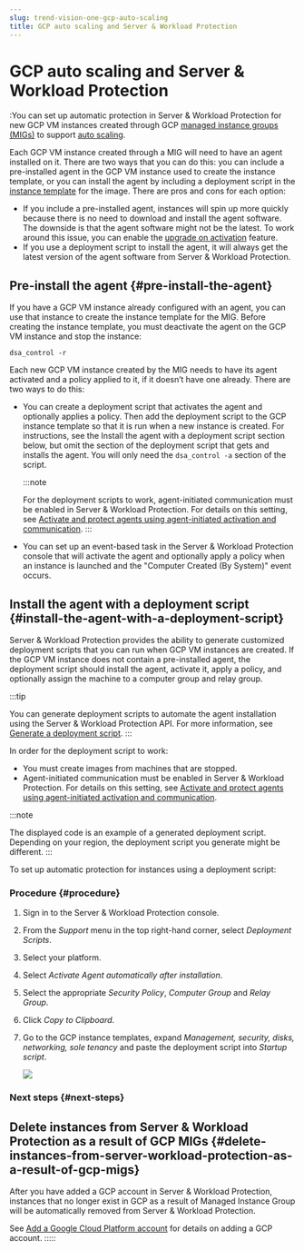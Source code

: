 ```yaml
---
slug: trend-vision-one-gcp-auto-scaling
title: GCP auto scaling and Server & Workload Protection
---
```

# GCP auto scaling and Server & Workload Protection

:You can set up automatic protection in Server & Workload Protection for new GCP VM instances created through GCP [managed instance groups (MIGs)](https://cloud.google.com/compute/docs/instance-groups) to support [auto scaling](https://cloud.google.com/compute/docs/autoscaler).

Each GCP VM instance created through a MIG will need to have an agent installed on it. There are two ways that you can do this: you can include a pre-installed agent in the GCP VM instance used to create the instance template, or you can install the agent by including a deployment script in the [instance template](https://cloud.google.com/compute/docs/instance-templates) for the image. There are pros and cons for each option:

- If you include a pre-installed agent, instances will spin up more quickly because there is no need to download and install the agent software. The downside is that the agent software might not be the latest. To work around this issue, you can enable the [upgrade on activation](autoupgrade-agents-activation.mdx) feature.
- If you use a deployment script to install the agent, it will always get the latest version of the agent software from Server & Workload Protection.

## Pre-install the agent {#pre-install-the-agent}

If you have a GCP VM instance already configured with an agent, you can use that instance to create the instance template for the MIG. Before creating the instance template, you must deactivate the agent on the GCP VM instance and stop the instance:

`dsa_control -r`

Each new GCP VM instance created by the MIG needs to have its agent activated and a policy applied to it, if it doesn’t have one already. There are two ways to do this:

- You can create a deployment script that activates the agent and optionally applies a policy. Then add the deployment script to the GCP instance template so that it is run when a new instance is created. For instructions, see the Install the agent with a deployment script section below, but omit the section of the deployment script that gets and installs the agent. You will only need the `dsa_control -a` section of the script.

  :::note

  For the deployment scripts to work, agent-initiated communication must be enabled in Server & Workload Protection. For details on this setting, see [Activate and protect agents using agent-initiated activation and communication](agent-initiated-activation.mdx).
  :::

- You can set up an event-based task in the Server & Workload Protection console that will activate the agent and optionally apply a policy when an instance is launched and the "Computer Created (By System)" event occurs.

## Install the agent with a deployment script {#install-the-agent-with-a-deployment-script}

Server & Workload Protection provides the ability to generate customized deployment scripts that you can run when GCP VM instances are created. If the GCP VM instance does not contain a pre-installed agent, the deployment script should install the agent, activate it, apply a policy, and optionally assign the machine to a computer group and relay group.

:::tip

You can generate deployment scripts to automate the agent installation using the Server & Workload Protection API. For more information, see [Generate a deployment script](api-generate-agent-deploy.mdx).
:::

In order for the deployment script to work:

- You must create images from machines that are stopped.
- Agent-initiated communication must be enabled in Server & Workload Protection. For details on this setting, see [Activate and protect agents using agent-initiated activation and communication](agent-initiated-activation.mdx).

:::note

The displayed code is an example of a generated deployment script. Depending on your region, the deployment script you generate might be different.
:::

To set up automatic protection for instances using a deployment script:

### Procedure {#procedure}

1.  Sign in to the Server & Workload Protection console.

2.  From the *Support* menu in the top right-hand corner, select *Deployment Scripts*.

3.  Select your platform.

4.  Select *Activate Agent automatically after installation*.

5.  Select the appropriate *Security Policy*, *Computer Group* and *Relay Group*.

6.  Click *Copy to Clipboard*.

7.  Go to the GCP instance templates, expand *Management, security, disks, networking, sole tenancy* and paste the deployment script into *Startup script*.

    ![](/images/google-gcp-instance-template=9647ddb1-dfe1-4fdc-806e-e0127195ea9f.webp)

### Next steps {#next-steps}

## Delete instances from Server & Workload Protection as a result of GCP MIGs {#delete-instances-from-server-workload-protection-as-a-result-of-gcp-migs}

After you have added a GCP account in Server & Workload Protection, instances that no longer exist in GCP as a result of Managed Instance Group will be automatically removed from Server & Workload Protection.

See [Add a Google Cloud Platform account](add-google-cloud-platform-account.mdx) for details on adding a GCP account.
:::::
